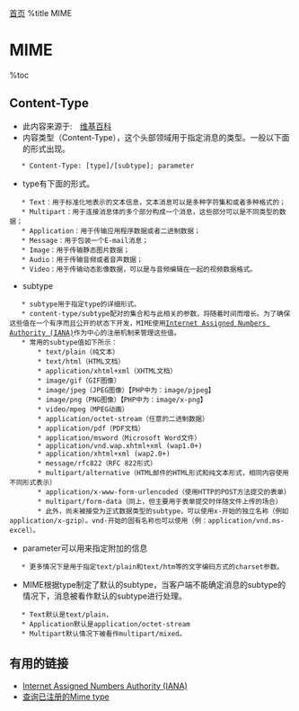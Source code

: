 [[index|首页]]
%title MIME
=MIME=
%toc

==Content-Type==
* 此内容来源于:　[[http://zh.wikipedia.org/zh/MIME|维基百科]]
* 内容类型（Content-Type），这个头部领域用于指定消息的类型。一般以下面的形式出现。
    * Content-Type: [type]/[subtype]; parameter

* type有下面的形式。
    * Text：用于标准化地表示的文本信息，文本消息可以是多种字符集和或者多种格式的；
    * Multipart：用于连接消息体的多个部分构成一个消息，这些部分可以是不同类型的数据；
    * Application：用于传输应用程序数据或者二进制数据；
    * Message：用于包装一个E-mail消息；
    * Image：用于传输静态图片数据；
    * Audio：用于传输音频或者音声数据；
    * Video：用于传输动态影像数据，可以是与音频编辑在一起的视频数据格式。

* subtype
    * subtype用于指定type的详细形式。
    * content-type/subtype配对的集合和与此相关的参数，将随着时间而增长。为了确保这些值在一个有序而且公开的状态下开发，MIME使用[[http://www.iana.org/|Internet Assigned Numbers Authority (IANA)]]作为中心的注册机制来管理这些值。
    * 常用的subtype值如下所示：
        * text/plain（纯文本）
        * text/html（HTML文档）
        * application/xhtml+xml（XHTML文档）
        * image/gif（GIF图像）
        * image/jpeg（JPEG图像）【PHP中为：image/pjpeg】
        * image/png（PNG图像）【PHP中为：image/x-png】
        * video/mpeg（MPEG动画）
        * application/octet-stream（任意的二进制数据）
        * application/pdf（PDF文档）
        * application/msword（Microsoft Word文件）
        * application/vnd.wap.xhtml+xml (wap1.0+)
        * application/xhtml+xml (wap2.0+)
        * message/rfc822（RFC 822形式）
        * multipart/alternative（HTML邮件的HTML形式和纯文本形式，相同内容使用不同形式表示）
        * application/x-www-form-urlencoded（使用HTTP的POST方法提交的表单）
        * multipart/form-data（同上，但主要用于表单提交时伴随文件上传的场合）
        * 此外，尚未被接受为正式数据类型的subtype，可以使用x-开始的独立名称（例如application/x-gzip）。vnd-开始的固有名称也可以使用（例：application/vnd.ms-excel）。

* parameter可以用来指定附加的信息
    * 更多情况下是用于指定text/plain和text/htm等的文字编码方式的charset参数。

* MIME根据type制定了默认的subtype，当客户端不能确定消息的subtype的情况下，消息被看作默认的subtype进行处理。
    * Text默认是text/plain，
    * Application默认是application/octet-stream
    * Multipart默认情况下被看作multipart/mixed。

==有用的链接==
* [[http://www.iana.org/|Internet Assigned Numbers Authority (IANA)]]
* [[http://www.iana.org/assignments/media-types|查询已注册的Mime type]]

